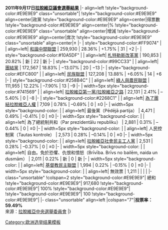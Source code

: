 {{electiontable|Latvian parliamentary election, 2011}}'''2011年9月17日[[拉脫維亞]][[拉脫維亞議會|議會]][[2011年拉脫維亞議會選舉|選舉結果]]'''
|- align=left
!style="background-color:#E9E9E9" class="unsortable"|<!-- Colour -->
!style="background-color:#E9E9E9" align=center|政黨
!style="background-color:#E9E9E9" align=center|得票數
!style="background-color:#E9E9E9" align=center|%
!style="background-color:#E9E9E9" class="unsortable" align=center|增減
!style="background-color:#E9E9E9" align=center|席次
!style="background-color:#E9E9E9" class="unsortable" align=center|±
|-
| style="background-color:#FF9074" |
| align=left| [[和諧中間聯盟]]
| 259,930
| 28.36%
| +1.75%
| 31
| +2
|-
| style="background-color:#10A5DF" |
| align=left| [[札特勒斯改革黨]]
| 190,853
| 20.82%
| 新
| 22
| 新
|-
| style="background-color:#99CC33" |
| align=left| [[團結黨 (拉脫維亞)|團結黨]]
| 172,567
| 18.83%
| −13.07%
| 20
| −13
|-
| style="background-color:#EFC800" |
| align=left| [[民族聯盟 (拉脫維亞)|民族聯盟]]
| 127,208
| 13.88%
| +6.05%
| 14
| +6
|-
| style="background-color:#258B4C" |
| align=left| [[綠人與農民聯盟]]
| 111,955
| 12.22%
| –7.90%
| 13
| –9
|-
| width=5px style="background-color:#741569" |
| align=left| [[拉脫維亞第一黨/拉脫維亞之路]]
| 22,131
| 2.41%
| –5.40%
| 0
| –8
|-
| style="background-color:#2268C1" |
| align=left| [[為了團結拉脫維亞人權]]
| 7,109
| 0.78%
| –0.69%
| 0
| ±0
|-
| width=5px style="background-color: |
| align=left| 最後黨（Pēdējā partija）
| 4,471
| 0.49%
| –0.41%
| 0
| ±0
|-
| width=5px style="background-color: |
| align=left| 為了總統制共和（Par prezidentālu republiku）
| 2,881
| 0.31%
| –0.44%
| 0
| ±0
|-
| width=5px style="background-color: |
| align=left| 人民控制黨（Tautas kontrole）
| 2,573
| 0.28%
| –0.14%
| 0
| ±0
|-
| width=5px style="background-color: |
| align=left| [[拉脫維亞社會民主工人黨]]
| 2,531
| 0.28%
| –0.37%
| 0
| ±0
|-
| width=5px style="background-color: |
| align=left| 自由。免於恐懼、仇恨和憤怒（Brīvība. Brīvs no bailēm, naida un dusmām）
| 2,011
| 0.22%
| 新
| 0
| 新
|-
| width=5px style="background-color: |
| align=left| [[基督教民主聯盟 (拉脫維亞)|基督教民主聯盟]]
| 1,994
| 0.22%
| –0.15%
| 0
| ±0
|-
| width=5px style="background-color: |
| align=left| 無效票
| 1,211
|
|
|
|
|- class="unsortable"
!colspan=2 style="background-color:#E9E9E9"| 總和
!style="background-color:#E9E9E9"| 917,680
!style="background-color:#E9E9E9"| 100%
!style="background-color:#E9E9E9"|
!style="background-color:#E9E9E9"| 100
!style="background-color:#E9E9E9"|
|- class="unsortable" align=left
|colspan="7"|'''投票率：59.49%'''<br>來源：[http://www.velesanas2011.cvk.lv/ 拉脫維亞中央選舉委員會]
|}
<noinclude>
[[Category:欧洲选举结果模板]]

</noinclude>